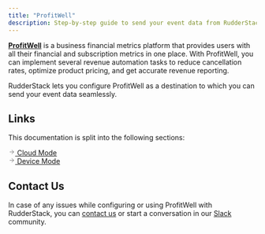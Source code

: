 ```yaml
---
title: "ProfitWell"
description: Step-by-step guide to send your event data from RudderStack to ProfitWell.
---
```


[**ProfitWell**](https://www.profitwell.com/) is a business financial metrics platform that provides users with all their financial and subscription metrics in one place. With ProfitWell, you can implement several revenue automation tasks to reduce cancellation rates, optimize product pricing, and get accurate revenue reporting.

RudderStack lets you configure ProfitWell as a destination to which you can send your event data seamlessly.

## Links

This documentation is split into the following sections:

<!--{% page-ref page="profitwell-cloud-mode.md" %}-->

<a class="pageRef" href="profitwell-cloud-mode/">
  <div class="pageRefInner">
    <span class="pageRefArrow">
      <svg
        preserveAspectRatio="xMidYMid meet"
        height="1em"
        width="1em"
        fill="none"
        xmlns="http://www.w3.org/2000/svg"
        viewBox="0 0 24 24"
        strokeWidth="2"
        strokeLinecap="round"
        strokeLinejoin="round"
        stroke="currentColor"
        class="rightRefArrow"
      >
        <g>
          <line x1="5" y1="12" x2="19" y2="12"></line>
          <polyline points="12 5 19 12 12 19"></polyline>
        </g>
      </svg>
    </span>
    <span class="mainRefText">
      Cloud Mode
    </span>
  </div>
</a>

<!--{% page-ref page="profitwell-web-device-mode.md" %}-->

<a class="pageRef" href="profitwell-web-device-mode/">
  <div class="pageRefInner">
    <span class="pageRefArrow">
      <svg
        preserveAspectRatio="xMidYMid meet"
        height="1em"
        width="1em"
        fill="none"
        xmlns="http://www.w3.org/2000/svg"
        viewBox="0 0 24 24"
        strokeWidth="2"
        strokeLinecap="round"
        strokeLinejoin="round"
        stroke="currentColor"
        class="rightRefArrow"
      >
        <g>
          <line x1="5" y1="12" x2="19" y2="12"></line>
          <polyline points="12 5 19 12 12 19"></polyline>
        </g>
      </svg>
    </span>
    <span class="mainRefText">
      Device Mode
    </span>
  </div>
</a>

## Contact Us

In case of any issues while configuring or using ProfitWell with RudderStack, you can [contact us](mailto:%20docs@rudderstack.com) or start a conversation in our [Slack](https://rudderstack.com/join-rudderstack-slack-community) community.
